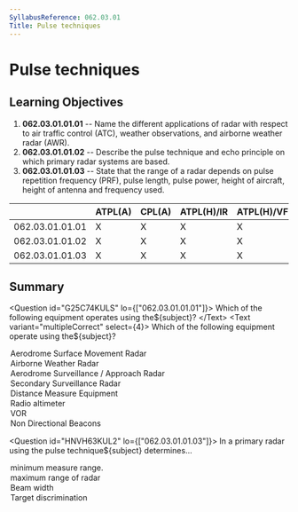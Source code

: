 ```yaml
---
SyllabusReference: 062.03.01
Title: Pulse techniques
---
```


# Pulse techniques

## Learning Objectives

1.  **062.03.01.01.01** -- Name the different applications of radar with respect
    to air traffic control (ATC), weather observations, and airborne weather
    radar (AWR).
2.  **062.03.01.01.02** -- Describe the pulse technique and echo principle on
    which primary radar systems are based.
3.  **062.03.01.01.03** -- State that the range of a radar depends on pulse
    repetition frequency (PRF), pulse length, pulse power, height of aircraft,
    height of antenna and frequency used.

|                 | ATPL(A) | CPL(A) | ATPL(H)/IR | ATPL(H)/VFR | CPL(H) | IR  | CBIR(A) |
| --------------- | ------- | ------ | ---------- | ----------- | ------ | --- | ------- |
| 062.03.01.01.01 | X       | X      | X          | X           | X      | X   | X       |
| 062.03.01.01.02 | X       | X      | X          | X           | X      | X   |         |
| 062.03.01.01.03 | X       | X      | X          | X           | X      | X   |         |

## Summary

<Question id="G25C74KULS" lo={["062.03.01.01.01"]}>
  <Text variant="oneCorrect">
    Which of the following equipment operates using the${subject}?
  </Text>
<Text variant="multipleCorrect" select={4}>
  Which of the following equipment operate using the${subject}?
</Text>
<Option
  subject={[["Pulse Technique"], ["Echo Principle"]]}
  why="RADAR ==> Pulse Technique. Use the echo principle to detect reflections off aircraft surfaces."
>
  Aerodrome Surface Movement Radar
</Option>
<Option
  subject={[["Pulse Technique"], ["Echo Principle"]]}
  why="RADAR ==> Pulse Technique. Uses the echo principle to detect water / ice droplets"
>
  Airborne Weather Radar
</Option>
<Option
  subject={[["Pulse Technique"], ["Echo Principle"]]}
  why="RADAR ==> Pulse Technique. Use the echo principle to detect reflections off aircraft surfaces."
>
  Aerodrome Surveillance / Approach Radar
</Option>
<Option
  subject={[["Pulse Technique"], ["Interrogator / transponder principle"]]}
  why="RADAR ==> Pulse Technique. SSR uses pulses to transmit information between the ground station and the aircraft"
>
  Secondary Surveillance Radar
</Option>
<Option
  subject={[["Pulse Technique"], ["Interrogator / transponder principle"]]}
  why="DME still uses radar, although not in its name. So it's also using the Pulse Technique. It's also using the interrogator transponder principle to obtain distance between the aircraft and the ground station."
>
  Distance Measure Equipment
</Option>
<Option why="Radio Altimeters use the Continuos Wave technique.">
  Radio altimeter
</Option>
<Option why="A VOR ground station uses a specialized antenna system to transmit both an amplitude modulated and a frequency modulated signal.">
  VOR
</Option>

  <Option>Non Directional Beacons</Option>
</Question>

<Question id="HNVH63KUL2" lo={["062.03.01.01.03"]}>
  <Text variant="oneCorrect">
    In a primary radar using the pulse technique${subject} determines...
  </Text>
<Option
  subject={[["pulse length"]]}
  why="The pulse technique works by sending a series of pulses and then &#x22;listening&#x22; to the their echoes. While emitting a pulse the receiver is not activate to avoid picking up the emission. As such, the longer the pulse length, the longer the time the receiver needs to be turned off, and the longer the minimum range of the radar."
>
  minimum measure range.
</Option>
<Option subject={[["pulse recurrence frequency"], ["PRF"]]}>
  maximum range of radar
</Option>

  <Option>Beam width</Option>
  <Option>Target discrimination</Option>
</Question>
